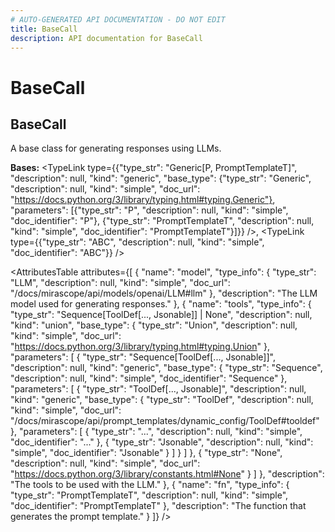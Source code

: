```yaml
---
# AUTO-GENERATED API DOCUMENTATION - DO NOT EDIT
title: BaseCall
description: API documentation for BaseCall
---
```


# BaseCall

## <ApiType type="Class" path="calls/base_call/BaseCall" symbolName="BaseCall" /> BaseCall

A base class for generating responses using LLMs.

**Bases:** 
<TypeLink type={{"type_str": "Generic[P, PromptTemplateT]", "description": null, "kind": "generic", "base_type": {"type_str": "Generic", "description": null, "kind": "simple", "doc_url": "https://docs.python.org/3/library/typing.html#typing.Generic"}, "parameters": [{"type_str": "P", "description": null, "kind": "simple", "doc_identifier": "P"}, {"type_str": "PromptTemplateT", "description": null, "kind": "simple", "doc_identifier": "PromptTemplateT"}]}} />, <TypeLink type={{"type_str": "ABC", "description": null, "kind": "simple", "doc_identifier": "ABC"}} />

<AttributesTable
  attributes={[
  {
    "name": "model",
    "type_info": {
      "type_str": "LLM",
      "description": null,
      "kind": "simple",
      "doc_url": "/docs/mirascope/api/models/openai/LLM#llm"
    },
    "description": "The LLM model used for generating responses."
  },
  {
    "name": "tools",
    "type_info": {
      "type_str": "Sequence[ToolDef[..., Jsonable]] | None",
      "description": null,
      "kind": "union",
      "base_type": {
        "type_str": "Union",
        "description": null,
        "kind": "simple",
        "doc_url": "https://docs.python.org/3/library/typing.html#typing.Union"
      },
      "parameters": [
        {
          "type_str": "Sequence[ToolDef[..., Jsonable]]",
          "description": null,
          "kind": "generic",
          "base_type": {
            "type_str": "Sequence",
            "description": null,
            "kind": "simple",
            "doc_identifier": "Sequence"
          },
          "parameters": [
            {
              "type_str": "ToolDef[..., Jsonable]",
              "description": null,
              "kind": "generic",
              "base_type": {
                "type_str": "ToolDef",
                "description": null,
                "kind": "simple",
                "doc_url": "/docs/mirascope/api/prompt_templates/dynamic_config/ToolDef#tooldef"
              },
              "parameters": [
                {
                  "type_str": "...",
                  "description": null,
                  "kind": "simple",
                  "doc_identifier": "..."
                },
                {
                  "type_str": "Jsonable",
                  "description": null,
                  "kind": "simple",
                  "doc_identifier": "Jsonable"
                }
              ]
            }
          ]
        },
        {
          "type_str": "None",
          "description": null,
          "kind": "simple",
          "doc_url": "https://docs.python.org/3/library/constants.html#None"
        }
      ]
    },
    "description": "The tools to be used with the LLM."
  },
  {
    "name": "fn",
    "type_info": {
      "type_str": "PromptTemplateT",
      "description": null,
      "kind": "simple",
      "doc_identifier": "PromptTemplateT"
    },
    "description": "The function that generates the prompt template."
  }
]}
/>

